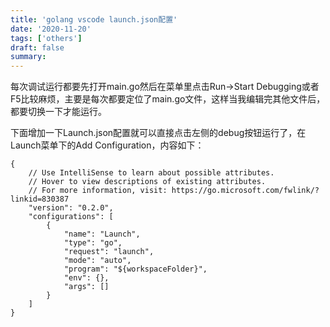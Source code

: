 ```yaml
---
title: 'golang vscode launch.json配置'
date: '2020-11-20'
tags: ['others']
draft: false
summary: 
---
```


每次调试运行都要先打开main.go然后在菜单里点击Run->Start Debugging或者F5比较麻烦，主要是每次都要定位了main.go文件，这样当我编辑完其他文件后，都要切换一下才能运行。


下面增加一下Launch.json配置就可以直接点击左侧的debug按钮运行了，在Launch菜单下的Add Configuration，内容如下：
```
{
    // Use IntelliSense to learn about possible attributes.
    // Hover to view descriptions of existing attributes.
    // For more information, visit: https://go.microsoft.com/fwlink/?linkid=830387
    "version": "0.2.0",
    "configurations": [
        {
            "name": "Launch",
            "type": "go",
            "request": "launch",
            "mode": "auto",
            "program": "${workspaceFolder}",
            "env": {},
            "args": []
        }
    ]
}
```